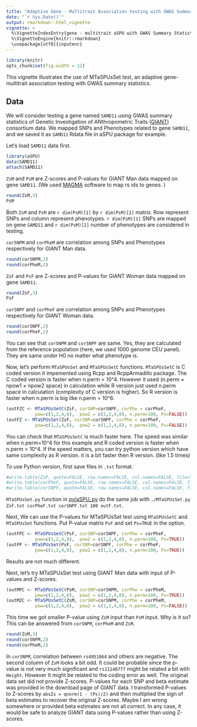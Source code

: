 ```yaml
---
title: "Adaptive Gene - Multitrait Association testing with GWAS Summary Statistics (MTaSPUsSet() )"
date: "`r Sys.Date()`"
output: rmarkdown::html_vignette
vignette: >
  %\VignetteIndexEntry{gene - multitrait aSPU with GWAS Summary Statistics}
  %\VignetteEngine{knitr::rmarkdown}
  \usepackage[utf8]{inputenc}
---
```


```r
library(knitr)
opts_chunk$set(fig.width = 12)
```

This vignette illustrates the use of MTaSPUsSet test, an adaptive gene-multitrait association testing with GWAS summary statistics. 

## Data

We will consider testing a gene named `SAMD11` using GWAS summary statistics of Genetic
Investigation of ANthropometric Traits ([GIANT](https://www.broadinstitute.org/collaboration/giant/index.php/GIANT_consortium_data_files)) consortium data. We mapped SNPs and Phenotypes related to gene `SAMD11`,  and we saved it as `SAMD11` Rdata file in aSPU package for example.

Let's load `SAMD11` data first.
```r
library(aSPU)
data(SAMD11)
attach(SAMD11)
```

`ZsM` and `PsM` are Z-scores and P-values for GIANT Man data mapped on gene `SAMD11`. (We used [MAGMA](http://ctg.cncr.nl/software/magma) software to map rs ids to genes. )

```r
round(ZsM,3)
PsM
```
Both `ZsM` and `PsM` are `r dim(PsM)[1]` by `r dim(PsM)[2]` matrix. Row represent SNPs and column represent phenotypes. `r dim(PsM)[1]` SNPs are mapped on gene `SAMD11` and `r dim(PsM)[2]` number of phenotypes are considered in testing.

`corSNPM` and `corPheM` are correlation among SNPs and Phenotypes respectively for GIANT Man data. 
```r
round(corSNPM,2)
round(corPheM,2)
```

`ZsF` and `PsF` are Z-scores and P-values for GIANT Woman data mapped on gene `SAMD11`.
```r
round(ZsF,3)
PsF
```

`corSNPF` and `corPheF` are correlation among SNPs and Phenotypes respectively for GIANT Woman data. 
```r
round(corSNPF,2)
round(corPheF,2)
```

You can see that `corSNPM` and `corSNPF` are same. Yes, they are calculated from the reference population (here, we used 1000 genome CEU panel). They are same under H0 no matter what phenotype is.  

Now, let's perform `MTaSPUsSet` and `MTaSPUsSetC` functions. `MTaSPUsSetC` is C coded version it impemented using Rcpp and RcppArmadillo package. The C coded version is faster when n.perm < 10^4. However it used (n.perm $\times$ npow1 $\times$ npow2 space) in calculation while R version just used n.perm space in calculation (complexity of C version is higher). So R version is faster when n.perm is big like n.perm = 10^6. 

```r
(outFZC <- MTaSPUsSetC(ZsF, corSNP=corSNPF, corPhe = corPheF,
           pow=c(1,2,4,8),  pow2 = c(1,2,4,8), n.perm=100, Ps=FALSE))
(outFZ <- MTaSPUsSet(ZsF, corSNP=corSNPF, corPhe = corPheF,
           pow=c(1,2,4,8),  pow2 = c(1,2,4,8), n.perm=100, Ps=FALSE))
```

You can check that `MTaSPUsSetC` is much faster here. The speed was similar when n.perm=10^4 for this example and R coded version is faster when n.perm > 10^4. If the speed matters, you can try python version which have same complexity as R version. it is a bit faster then R version. (like 1.5 times)

To use Python version, first save files in `.txt` format.

```r
#write.table(ZsF, quote=FALSE, row.names=FALSE, col.names=FALSE, file="ZsF.txt")
#write.table(corPheF, quote=FALSE, row.names=FALSE, col.names=FALSE, file="corPheF.txt")
#write.table(corSNPF, quote=FALSE, row.names=FALSE, col.names=FALSE, file="corSNPF.txt")

```
`MTaSPUsSet.py` function in [py/aSPU_py](https://github.com/ikwak2/aSPU_py) do the same job with `./MTaSPUsSet.py ZsF.txt corPheF.txt corSNPF.txt 100 outF.txt`.


Next, We can use the P-values for MTaSPUsSet test using `MTaSPUsSetC` and `MTaSPUsSet` functions. Put P-value matrix `PsF` and set `Ps=TRUE` in the option.
```r
(outFPC <- MTaSPUsSetC(PsF, corSNP=corSNPF, corPhe = corPheF,
           pow=c(1,2,4,8),  pow2 = c(1,2,4,8), n.perm=100, Ps=TRUE))
(outFP <- MTaSPUsSet(PsF, corSNP=corSNPF, corPhe = corPheF,
           pow=c(1,2,4,8),  pow2 = c(1,2,4,8), n.perm=100, Ps=TRUE))
```
Results are not much different.


Next, let's try MTaSPUsSet test using GIANT Man data with input of P-values and Z-scores.
```r
(outMPC <- MTaSPUsSetC(PsM, corSNP=corSNPM, corPhe = corPheM,
           pow=c(1,2,4,8),  pow2 = c(1,2,4,8), n.perm=100, Ps=TRUE))
(outMZC <- MTaSPUsSetC(ZsM, corSNP=corSNPM, corPhe = corPheM,
           pow=c(1,2,4,8),  pow2 = c(1,2,4,8), n.perm=100, Ps=FALSE))
```
This time we got smaller P-value using `ZsM` input than `PsM` input. Why is it so? This can be answered from `corSNPM`, `corPheM` and `ZsM`.
```r
round(ZsM,3)
round(corSNPM,2)
round(corPheM,2)
```
In `corSNPM`, correlation between `rs4951864` and others are negative. The second column of `ZsM` looks a bit odd. It could be probable since the p-value is not very much significant and `rs11240777` might be related a bit with `Height`. However It might be related to the coding error as well. The original data set did not provide Z-scores. P-values for each SNP and beta estimate was provided in the download page of GIANT data. I transformed P-values to Z-scores by `absZs = qnorm(1 - (Ps)/2)` and then multiplied the sign of beta estimates to recover the original Z-scores. Maybe I am wrong somewhere or provided beta estimates are not all correct. In any case, it would be safe to analyze GIANT data using P-values rather than using Z-scores.

